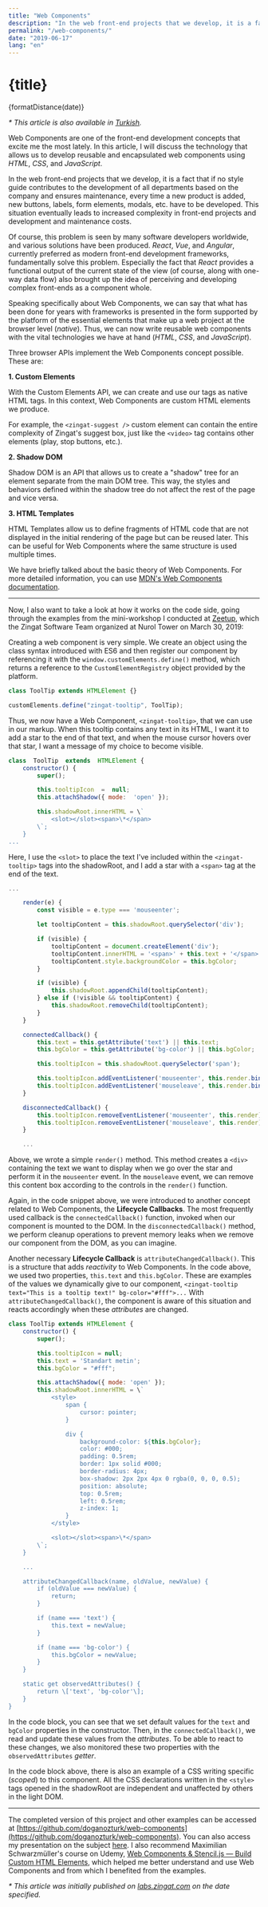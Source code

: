 ```yaml
---
title: "Web Components"
description: "In the web front-end projects that we develop, it is a fact that if no style guide contributes to the development of all departments based on the company and ensures maintenance, every time a new product is added, new buttons, labels, form elements, modals, etc. have to be developed. This situation eventually leads to increased complexity in front-end projects and development and maintenance costs."
permalink: "/web-components/"
date: "2019-06-17"
lang: "en"
---
```




# {title}

<p>{formatDistance(date)}</p>

_\* This article is also available in [Turkish](/tr/web-components/)._

Web Components are one of the front-end development concepts that excite me the most lately. In this article, I will discuss the technology that allows us to develop reusable and encapsulated web components using _HTML_, _CSS_, and _JavaScript_.

In the web front-end projects that we develop, it is a fact that if no style guide contributes to the development of all departments based on the company and ensures maintenance, every time a new product is added, new buttons, labels, form elements, modals, etc. have to be developed. This situation eventually leads to increased complexity in front-end projects and development and maintenance costs.

Of course, this problem is seen by many software developers worldwide, and various solutions have been produced. _React_, _Vue_, and _Angular_, currently preferred as modern front-end development frameworks, fundamentally solve this problem. Especially the fact that _React_ provides a functional output of the current state of the view (of course, along with one-way data flow) also brought up the idea of perceiving and developing complex front-ends as a component whole.

Speaking specifically about Web Components, we can say that what has been done for years with frameworks is presented in the form supported by the platform of the essential elements that make up a web project at the browser level (_native_). Thus, we can now write reusable web components with the vital technologies we have at hand (_HTML_, _CSS_, and _JavaScript_).

Three browser APIs implement the Web Components concept possible. These are:

**1\. Custom Elements**

With the Custom Elements API, we can create and use our tags as native HTML tags. In this context, Web Components are custom HTML elements we produce.

For example, the `<zingat-suggest />` custom element can contain the entire complexity of Zingat's suggest box, just like the `<video>` tag contains other elements (play, stop buttons, etc.).

**2\. Shadow DOM**

Shadow DOM is an API that allows us to create a "shadow" tree for an element separate from the main DOM tree. This way, the styles and behaviors defined within the shadow tree do not affect the rest of the page and vice versa.

**3\. HTML Templates**

HTML Templates allow us to define fragments of HTML code that are not displayed in the initial rendering of the page but can be reused later. This can be useful for Web Components where the same structure is used multiple times.

We have briefly talked about the basic theory of Web Components. For more detailed information, you can use [MDN's Web Components documentation](https://developer.mozilla.org/en-US/docs/Web/Web_Components).

---

Now, I also want to take a look at how it works on the code side, going through the examples from the mini-workshop I conducted at [Zeetup](https://www.meetup.com/zingat/), which the Zingat Software Team organized at Nurol Tower on March 30, 2019:

Creating a web component is very simple. We create an object using the class syntax introduced with ES6 and then register our component by referencing it with the `window.customElements.define()` method, which returns a reference to the `CustomElementRegistry` object provided by the platform.

```javascript
class ToolTip extends HTMLElement {}

customElements.define("zingat-tooltip", ToolTip);
```

Thus, we now have a Web Component, `<zingat-tooltip>`, that we can use in our markup. When this tooltip contains any text in its HTML, I want it to add a star to the end of that text, and when the mouse cursor hovers over that star, I want a message of my choice to become visible.

```javascript
class  ToolTip  extends  HTMLElement {
	constructor() {
		super();

		this.tooltipIcon  =  null;
		this.attachShadow({ mode:  'open' });

		this.shadowRoot.innerHTML = \`
			<slot></slot><span>\*</span>
		\`;
	}
...
```

Here, I use the `<slot>` to place the text I've included within the `<zingat-tooltip>` tags into the shadowRoot, and I add a star with a `<span>` tag at the end of the text.

```javascript
...

	render(e) {
		const visible = e.type === 'mouseenter';

		let tooltipContent = this.shadowRoot.querySelector('div');

		if (visible) {
			tooltipContent = document.createElement('div');
			tooltipContent.innerHTML = '<span>' + this.text + '</span>';
			tooltipContent.style.backgroundColor = this.bgColor;
		}

		if (visible) {
			this.shadowRoot.appendChild(tooltipContent);
		} else if (!visible && tooltipContent) {
			this.shadowRoot.removeChild(tooltipContent);
		}
	}

	connectedCallback() {
		this.text = this.getAttribute('text') || this.text;
		this.bgColor = this.getAttribute('bg-color') || this.bgColor;

		this.tooltipIcon = this.shadowRoot.querySelector('span');

		this.tooltipIcon.addEventListener('mouseenter', this.render.bind(this));
		this.tooltipIcon.addEventListener('mouseleave', this.render.bind(this));
	}

	disconnectedCallback() {
		this.tooltipIcon.removeEventListener('mouseenter', this.render);
		this.tooltipIcon.removeEventListener('mouseleave', this.render);
	}

	...
```

Above, we wrote a simple `render()` method. This method creates a `<div>` containing the text we want to display when we go over the star and perform it in the `mouseenter` event. In the `mouseleave` event, we can remove this content box according to the controls in the `render()` function.

Again, in the code snippet above, we were introduced to another concept related to Web Components, the **Lifecycle Callbacks**. The most frequently used callback is the `connectedCallback()` function, invoked when our component is mounted to the DOM. In the `disconnectedCallback()` method, we perform cleanup operations to prevent memory leaks when we remove our component from the DOM, as you can imagine.

Another necessary **Lifecycle Callback** is `attributeChangedCallback()`. This is a structure that adds _reactivity_ to Web Components. In the code above, we used two properties, `this.text` and `this.bgColor`. These are examples of the values we dynamically give to our component, `<zingat-tooltip text="This is a tooltip text!" bg-color="#fff">...` With `attributeChangedCallback()`, the component is aware of this situation and reacts accordingly when these _attributes_ are changed.

```javascript
class ToolTip extends HTMLElement {
	constructor() {
		super();

		this.tooltipIcon = null;
		this.text = 'Standart metin';
		this.bgColor = "#fff";

		this.attachShadow({ mode: 'open' });
		this.shadowRoot.innerHTML = \`
			<style>
				span {
					cursor: pointer;
				}

				div {
					background-color: ${this.bgColor};
					color: #000;
					padding: 0.5rem;
					border: 1px solid #000;
					border-radius: 4px;
					box-shadow: 2px 2px 4px 0 rgba(0, 0, 0, 0.5);
					position: absolute;
					top: 0.5rem;
					left: 0.5rem;
					z-index: 1;
				}
			</style>

			<slot></slot><span>\*</span>
		\`;
	}

	...

	attributeChangedCallback(name, oldValue, newValue) {
		if (oldValue === newValue) {
			return;
		}

		if (name === 'text') {
			this.text = newValue;
		}

		if (name === 'bg-color') {
			this.bgColor = newValue;
		}
	}

	static get observedAttributes() {
		return \['text', 'bg-color'\];
	}
}
```

In the code block, you can see that we set default values for the `text` and `bgColor` properties in the constructor. Then, in the `connectedCallback()`, we read and update these values from the _attributes_. To be able to react to these changes, we also monitored these two properties with the `observedAttributes` _getter_.

In the code block above, there is also an example of a CSS writing specific (_scoped_) to this component. All the CSS declarations written in the `<style>` tags opened in the shadowRoot are independent and unaffected by others in the light DOM.

---

<PostVideo id="IGDJyP_-p6A" title="Web Components" />

The completed version of this project and other examples can be accessed at [https://github.com/doganozturk/web-components](https://github.com/doganozturk/web-components). You can also access my presentation on the subject [here](https://youtu.be/IGDJyP_-p6A). I also recommend Maximilian Schwarzmüller's course on Udemy, [Web Components & Stencil.js — Build Custom HTML Elements](https://www.udemy.com/web-components-stenciljs-build-custom-html-elements/), which helped me better understand and use Web Components and from which I benefited from the examples.

_\* This article was initially published on [labs.zingat.com](https://labs.zingat.com) on the date specified._
